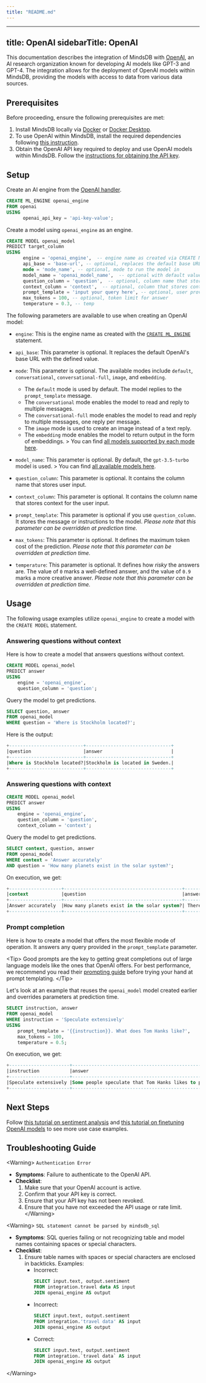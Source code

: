 ```yaml
---
title: "README.md"
---
```


---
title: OpenAI
sidebarTitle: OpenAI
---

This documentation describes the integration of MindsDB with [OpenAI](https://openai.com/), an AI research organization known for developing AI models like GPT-3 and GPT-4.
The integration allows for the deployment of OpenAI models within MindsDB, providing the models with access to data from various data sources.

## Prerequisites

Before proceeding, ensure the following prerequisites are met:

1. Install MindsDB locally via [Docker](https://docs.mindsdb.com/setup/self-hosted/docker) or [Docker Desktop](https://docs.mindsdb.com/setup/self-hosted/docker-desktop).
2. To use OpenAI within MindsDB, install the required dependencies following [this instruction](https://docs.mindsdb.com/setup/self-hosted/docker#install-dependencies).
3. Obtain the OpenAI API key required to deploy and use OpenAI models within MindsDB. Follow the [instructions for obtaining the API key](https://help.openai.com/en/articles/4936850-where-do-i-find-my-secret-api-key).

## Setup

Create an AI engine from the [OpenAI handler](https://github.com/mindsdb/mindsdb/tree/main/mindsdb/integrations/handlers/openai_handler).

```sql
CREATE ML_ENGINE openai_engine
FROM openai
USING
      openai_api_key = 'api-key-value';
```

Create a model using `openai_engine` as an engine.

```sql
CREATE MODEL openai_model
PREDICT target_column
USING
      engine = 'openai_engine',  -- engine name as created via CREATE ML_ENGINE
      api_base = 'base-url', -- optional, replaces the default base URL
      mode = 'mode_name', -- optional, mode to run the model in
      model_name = 'openai_model_name',  -- optional with default value of gpt-3.5-turbo
      question_column = 'question',  -- optional, column name that stores user input
      context_column = 'context',  -- optional, column that stores context of the user input
      prompt_template = 'input your query here', -- optional, user provides instructions to the model here
      max_tokens = 100, -- optional, token limit for answer
      temperature = 0.3, -- temp

```

The following parameters are available to use when creating an OpenAI model:

* `engine`: This is the engine name as created with the [`CREATE ML_ENGINE`](https://docs.mindsdb.com/mindsdb_sql/sql/create/ml-engine) statement.
* `api_base`: This parameter is optional. It replaces the default OpenAI's base URL with the defined value.
* `mode`: This parameter is optional. The available modes include `default`, `conversational`, `conversational-full`, `image`, and `embedding`.
    - The `default` mode is used by default. The model replies to the `prompt_template` message.
    - The `conversational` mode enables the model to read and reply to multiple messages.
    - The `conversational-full` mode enables the model to read and reply to multiple messages, one reply per message.
    - The `image` mode is used to create an image instead of a text reply.
    - The `embedding` mode enables the model to return output in the form of embeddings.
&gt; You can find [all models supported by each mode here](https://github.com/mindsdb/mindsdb/blob/main/mindsdb/integrations/handlers/openai_handler/constants.py).

* `model_name`: This parameter is optional. By default, the `gpt-3.5-turbo` model is used.
&gt; You can find [all available models here](https://github.com/mindsdb/mindsdb/blob/main/mindsdb/integrations/handlers/openai_handler/constants.py).

* `question_column`: This parameter is optional. It contains the column name that stores user input.
* `context_column`: This parameter is optional. It contains the column name that stores context for the user input.
* `prompt_template`: This parameter is optional if you use `question_column`. It stores the message or instructions to the model. *Please note that this parameter can be overridden at prediction time.*
* `max_tokens`: This parameter is optional. It defines the maximum token cost of the prediction. *Please note that this parameter can be overridden at prediction time.*
* `temperature`: This parameter is optional. It defines how *risky* the answers are. The value of `0` marks a well-defined answer, and the value of `0.9` marks a more creative answer. *Please note that this parameter can be overridden at prediction time.*

## Usage

The following usage examples utilize `openai_engine` to create a model with the `CREATE MODEL` statement.

### Answering questions without context

Here is how to create a model that answers questions without context.

```sql
CREATE MODEL openai_model
PREDICT answer
USING
    engine = 'openai_engine',
    question_column = 'question';
```

Query the model to get predictions.

```sql
SELECT question, answer
FROM openai_model
WHERE question = 'Where is Stockholm located?';
```

Here is the output:

```sql
+---------------------------+-------------------------------+
|question                   |answer                         |
+---------------------------+-------------------------------+
|Where is Stockholm located?|Stockholm is located in Sweden.|
+---------------------------+-------------------------------+
```

### Answering questions with context

```sql
CREATE MODEL openai_model
PREDICT answer
USING
    engine = 'openai_engine',
    question_column = 'question',
    context_column = 'context';
```

Query the model to get predictions.

```sql
SELECT context, question, answer
FROM openai_model
WHERE context = 'Answer accurately'
AND question = 'How many planets exist in the solar system?';
```

On execution, we get:

```sql
+-------------------+-------------------------------------------+----------------------------------------------+
|context            |question                                   |answer                                        |
+-------------------+-------------------------------------------+----------------------------------------------+
|Answer accurately  |How many planets exist in the solar system?| There are eight planets in the solar system. |
+-------------------+-------------------------------------------+----------------------------------------------+
```

### Prompt completion

Here is how to create a model that offers the most flexible mode of operation. It answers any query provided in the `prompt_template` parameter.

&lt;Tip&gt;
Good prompts are the key to getting great completions out of large language models like the ones that OpenAI offers. For best performance, we recommend you read their [prompting guide](https://beta.openai.com/docs/guides/completion/prompt-design) before trying your hand at prompt templating.
&lt;/Tip&gt;

Let's look at an example that reuses the `openai_model` model created earlier and overrides parameters at prediction time.

```sql
SELECT instruction, answer
FROM openai_model
WHERE instruction = 'Speculate extensively'
USING
    prompt_template = '{{instruction}}. What does Tom Hanks like?',
    max_tokens = 100,
    temperature = 0.5;
```

On execution, we get:

```sql
+----------------------+-------------------------------------------------------------------------------------------------------------------------------------------------------------------------------------------------------------------------------+
|instruction           |answer                                                                                                                                                                                                                         |
+----------------------+-------------------------------------------------------------------------------------------------------------------------------------------------------------------------------------------------------------------------------+
|Speculate extensively |Some people speculate that Tom Hanks likes to play golf, while others believe that he enjoys acting and directing. It is also speculated that he likes to spend time with his family and friends, and that he enjoys traveling.|
+----------------------+-------------------------------------------------------------------------------------------------------------------------------------------------------------------------------------------------------------------------------+
```

## Next Steps

Follow [this tutorial on sentiment analysis](https://docs.mindsdb.com/use-cases/data_enrichment/sentiment-analysis-inside-mysql-with-openai) and [this tutorial on finetuning OpenAI models](https://docs.mindsdb.com/use-cases/automated_finetuning/openai) to see more use case examples.

## Troubleshooting Guide

&lt;Warning&gt;
`Authentication Error`

* **Symptoms**: Failure to authenticate to the OpenAI API.
* **Checklist**:
    1. Make sure that your OpenAI account is active.
    2. Confirm that your API key is correct.
    3. Ensure that your API key has not been revoked.
    4. Ensure that you have not exceeded the API usage or rate limit.
&lt;/Warning&gt;

&lt;Warning&gt;
`SQL statement cannot be parsed by mindsdb_sql`

* **Symptoms**: SQL queries failing or not recognizing table and model names containing spaces or special characters.
* **Checklist**:
    1. Ensure table names with spaces or special characters are enclosed in backticks.
    Examples:
        * Incorrect:
            ```sql
            SELECT input.text, output.sentiment
            FROM integration.travel data AS input
            JOIN openai_engine AS output
            ```
        * Incorrect: 
            ```sql
            SELECT input.text, output.sentiment
            FROM integration.'travel data' AS input
            JOIN openai_engine AS output
            ```
        * Correct:  
            ```sql 
            SELECT input.text, output.sentiment
            FROM integration.`travel data` AS input
            JOIN openai_engine AS output
            ```
&lt;/Warning&gt;
